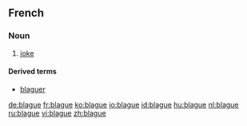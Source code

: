 ==French==

===Noun===
{{fr-noun|f}}

# [[joke]]

====Derived terms====
*[[blaguer]]

[[de:blague]]
[[fr:blague]]
[[ko:blague]]
[[io:blague]]
[[id:blague]]
[[hu:blague]]
[[nl:blague]]
[[ru:blague]]
[[vi:blague]]
[[zh:blague]]